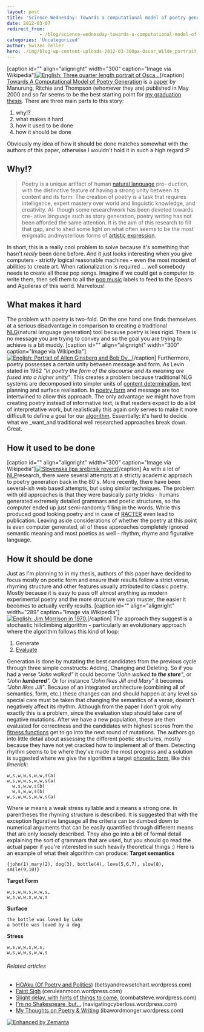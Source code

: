 ```yaml
---
layout: post
title: 'Science Wednesday: Towards a computational model of poetry generation'
date: 2012-03-07
redirect_from: 
            - /blog/science-wednesday-towards-a-computational-model-of-poetry-generation/swizec/3855
categories: 'Uncategorized'
author: Swizec Teller
hero: ./img/blog-wp-content-uploads-2012-03-300px-Oscar_Wilde_portrait_by_Napoleon_Sarony_-_albumen4.jpg
---
```

\[caption id="" align="alignright" width="300" caption="Image via Wikipedia"][![English: Three quarter length portrait of Osca...](./img/blog-wp-content-uploads-2012-03-300px-Oscar_Wilde_portrait_by_Napoleon_Sarony_-_albumen4.jpg "English: Three quarter length portrait of Osca...")](http://commons.wikipedia.org/wiki/File:Oscar_Wilde_portrait_by_Napoleon_Sarony_-_albumen.jpg)\[/caption] [Towards A Computational Model of Poetry Generation](https://www.era.lib.ed.ac.uk/handle/1842/3460 "Towards a computational model of poetry generation") is a [paper](http://en.wikipedia.org/wiki/Paper "Paper") by Manurung, Ritchie and Thompson (whomever they are) published in May 2000 and so far seems to be the best starting point for [my graduation thesis](https://github.com/Swizec/Le-Thesis). There are three main parts to this story:

1. why!?
2. what makes it hard
3. how it used to be done
4. how it should be done

Obviously my idea of how it should be done matches somewhat with the authors of this paper, otherwise I wouldn't hold it in such a high regard :P

## Why!?

> Poetry is a unique artifact of human [natural language](http://en.wikipedia.org/wiki/Natural_language "Natural language") pro- duction, with the distinctive feature of having a strong unity between its content and its form. The creation of poetry is a task that requires intelligence, expert mastery over world and linguistic knowledge, and creativity. Al- though some researchwork has been devoted towards cre- ative language such as story generation, poetry writing has not been afforded the same attention. It is the aim of this research to fill that gap, and to shed some light on what often seems to be the most enigmatic andmysterious forms of [artistic expression](http://en.wikipedia.org/wiki/Art "Art").

In short, this is a really cool problem to solve because it's something that hasn't _really_ been done before. And it just looks interesting when you give computers - strictly logical reasonable machines - even the most modest of abilities to create art. When rationalization is required ... well somebody needs to create all those pop songs. Imagine if we could get a computer to write them, then sell them to all the [pop music](http://en.wikipedia.org/wiki/Pop_music "Pop music") labels to feed to the Spears and Aguileras of this world. Marvelous!

## What makes it hard

The problem with poetry is two-fold. On the one hand one finds themselves at a serious disadvantage in comparison to creating a traditional [NLG](http://en.wikipedia.org/wiki/Natural_language_generation "Natural language generation")(natural language generation) tool because poetry is less rigid. There is no message you are trying to convey and so the goal you are trying to achieve is a bit muddy. \[caption id="" align="alignright" width="300" caption="Image via Wikipedia"][![English: Portrait of Allen Ginsberg and Bob Dy...](./img/blog-wp-content-uploads-2012-03-300px-Ginsberg-dylan2.jpg "English: Portrait of Allen Ginsberg and Bob Dy...")](http://commons.wikipedia.org/wiki/File:Ginsberg-dylan.jpg)\[/caption] Furthermore, poetry possesses a certain unity between message and form. As Levin stated in 1962 _"In poetry the form of the discourse and its meaning are fused into a higher unity"_. This creates a problem because traditional NLG systems are decomposed into simpler units of [content determination](http://en.wikipedia.org/wiki/Content_determination "Content determination"), text planning and surface realisation. In [poetry form](http://en.wikipedia.org/wiki/Poetry "Poetry") and message are too intertwined to allow this approach. The only advantage we might have from creating poetry instead of informative text, is that readers expect to do a lot of interpretative work, but realistically this again only serves to make it more difficult to define a goal for our [algorithm](http://en.wikipedia.org/wiki/Algorithm "Algorithm"). Essentially: it's hard to decide what we _want_and traditional well researched approaches break down. Great.

## How it used to be done

\[caption id="" align="alignright" width="300" caption="Image via Wikipedia"][![Slovenska lipa srebrnik reverz](./img/blog-wp-content-uploads-2012-03-300px-Slovenska_lipa_srebrnik_reverz1.jpg "Slovenska lipa srebrnik reverz")](http://commons.wikipedia.org/wiki/File:Slovenska_lipa_srebrnik_reverz.jpg)\[/caption] As with a lot of [NLP](http://en.wikipedia.org/wiki/Natural_language_processing "Natural language processing")research, there were several attempts at a strictly academic approach to poetry generation back in the 80's. More recently, there have been several-ish web based attempts, but using similar techniques. The problem with old approaches is that they were basically party tricks - humans generated extremely detailed grammars and poetic structures, so the computer ended up just semi-randomly filling in the words. While this produced good looking poetry and in case of [RACTER](http://en.wikipedia.org/wiki/Racter "Racter") even lead to publication. Leaving aside considerations of whether the poetry at this point is even computer generated, all of these approaches completely ignored semantic meaning and most poetics as well - rhythm, rhyme and figurative language.

## How it should be done

Just as I'm planning to in my thesis, authors of this paper have decided to focus mostly on poetic form and ensure their results follow a strict verse, rhyming structure and other features usually attributed to classic poetry. Mostly because it is easy to pass off almost anything as modern experimental poetry and the more structure we can muster, the easier it becomes to actually verify results. \[caption id="" align="alignright" width="289" caption="Image via Wikipedia"][![English: Jim Morrison in 1970.](./img/blog-wp-content-uploads-2012-03-Jim_Morrison_19702.jpg "English: Jim Morrison in 1970.")](http://commons.wikipedia.org/wiki/File:Jim_Morrison_1970.jpg)\[/caption] The approach they suggest is a stochastic hillclimbing algorithm - particularly an evolutionary approach where the algorithm follows this kind of loop:

1. Generate
2. [Evaluate](http://en.wikipedia.org/wiki/Evaluation "Evaluation")

Generation is done by mutating the best candidates from the previous cycle through three simple constructs: Adding, Changing and Deleting. So if you had a verse _"John walked"_ it could become _"John walked **to the store**"_, or _"John **lumbered**"._ Or for instance _"John likes Jill and Mary_" it becomes _"John likes Jill"_. Because of an integrated architecture (combining all of semantics, form, etc.) these changes can and should happen at any level so special care must be taken that changing the semantics of a verse, doesn't negatively affect its rhythm. Although from the paper I don't grok why exactly this is a problem, since the evaluation step should take care of negative mutations. After we have a new population, these are then evaluated for correctness and the candidates with highest scores from the [fitness functions](http://en.wikipedia.org/wiki/Fitness_function "Fitness function") get to go into the next round of mutations. The authors go into little detail about assessing the different poetic structures, mostly because they have not yet cracked how to implement all of them. Detecting rhythm seems to be where they've made the most progress and a solution is suggested where we give the algorithm a target [phonetic form](http://en.wikipedia.org/wiki/Phonetic_form "Phonetic form"), like this _limerick_:

```
w,s,w,w,s,w,w,s(a)
w,s,w,w,s,w,w,s(a)
  w,s,w,w,s(b)
  w,s,w,w,s(b)
w,s,w,w,s,w,w,s(a)
```

Where _w_ means a weak stress syllable and _s_ means a strong one. In parentheses the rhyming structure is described. It is suggested that with the exception figurative language all the criteria can be dumbed down to numerical arguments that can be easily quantified through different means that are only loosely described. They also go into a bit of formal detail explaining the sort of grammars that are used, but you should go read the actual paper if you're interested in such heavily theoretical things :) Here is an example of what their algorithm can produce: **Target semantics**

```
{john(1),mary(2), dog(3), bottle(4), love(5,6,7), slow(8), smile(9,10)}
```

**Target Form**

```
w,s,w,w,s,w,w,s,
w,s,w,w,s,w,w,s
```

**Surface**

```
the bottle was loved by Luke
a bottle was loved by a dog
```

**Stress**

```
w,s,w,w,s,w,s,
w,s,w,w,s,w,w,s
```

###### Related articles

- [HOAku (Of Poetry and Politics)](http://betsyandrewsetchart.wordpress.com/2011/11/29/hoaku-of-poetry-and-politics/) (betsyandrewsetchart.wordpress.com)
- [Faint Sigh](http://ceruleanmoon.wordpress.com/2012/02/26/faint-sigh/) (ceruleanmoon.wordpress.com)
- [Slight delay, with hints of things to come.](http://combatsteve.wordpress.com/2012/02/07/slight-delay-with-hints-of-things-to-come/) (combatsteve.wordpress.com)
- [I'm no Shakespeare, but...](http://navigatingcyberloss.wordpress.com/2012/03/03/im-no-shakespeare-but/) (navigatingcyberloss.wordpress.com)
- [My Thoughts on Poetry & Writing](http://ibawordmonger.wordpress.com/2012/02/07/my-thoughts-on-poetry-writing/) (ibawordmonger.wordpress.com)

[![Enhanced by Zemanta](http://img.zemanta.com/zemified_e.png?x-id=8ef58f03-3863-4b67-a428-337537dccf67)](http://www.zemanta.com/ "Enhanced by Zemanta")